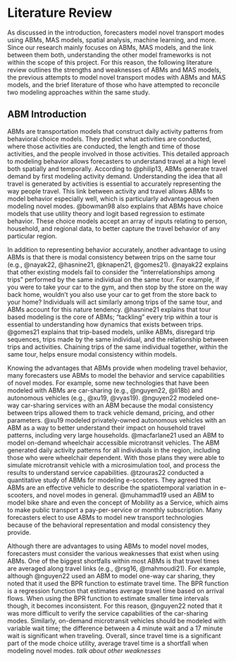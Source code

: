 # Literature Review

As discussed in the introduction, forecasters model novel transport modes using ABMs, MAS models, spatial analysis, machine learning, and more. Since our research mainly focuses on ABMs, MAS models, and the link between them both, understanding the other model frameworks is not within the scope of this project. For this reason, the following literature review outlines the strengths and weaknesses of ABMs and MAS models, the previous attempts to model novel transport modes with ABMs and MAS models, and the brief literature of those who have attempted to reconcile two modeling approaches within the same study. 

## ABM Introduction

ABMs are transportation models that construct daily activity patterns from behavioral choice models. They predict what activities are conducted, where those activities are conducted, the length and time of those activities, and the people involved in those activities. This detailed approach to modeling behavior allows forecasters to understand travel at a high level both spatially and temporally. According to @philip13, ABMs generate travel demand by first modeling activity demand. Understanding the idea that all travel is generated by activities is essential to accurately representing the way people travel. This link between activity and travel allows ABMs to model behavior especially well, which is particularly advantageous when modeling novel modes. @bowman98 also explains that ABMs have choice models that use utility theory and logit based regression to estimate behavior. These choice models accept an array of inputs relating to person, household, and regional data, to better capture the travel behavior of any particular region. 

In addition to representing behavior accurately, another advantage to using ABMs is that there is modal consistency between trips on the same tour (e.g., @nayak22, @hasnine21, @knapen21, @gomes21). @nayak22 explains that other existing models fail to consider the "interrelationships among trips" performed by the same individual on the same tour. For example, if you were to take your car to the gym, and then stop by the store on the way back home, wouldn't you also use your car to get from the store back to your home? Individuals will act similarly among trips of the same tour, and ABMs account for this nature tendency. @hasnine21 explains that tour based modeling is the core of ABMs; "tackling" every trip within a tour is essential to understanding how dynamics that exists between trips. @gomes21 explains that trip-based models, unlike ABMs, disregard trip sequences, trips made by the same individual, and the relationship between trips and activities. Chaining trips of the same individual together, within the same tour, helps ensure modal consistency within models.

Knowing the advantages that ABMs provide when modeling travel behavior, many forecasters use ABMs to model the behavior and service capabilities of novel modes. For example, some new technologies that have been modeled with ABMs are car-sharing (e.g., @nguyen22, @li18b) and autonomous vehicles (e.g., @xu19, @vyas19). @nguyen22 modeled one-way car-sharing services with an ABM because the modal consistency between trips allowed them to track vehicle demand, pricing, and other parameters. @xu19 modeled privately-owned autonomous vehicles with an ABM as a way to better understand their impact on household travel patterns, including very large households.  @macfarlane21 used an ABM to model on-demand wheelchair accessible microtransit vehicles. The ABM generated daily activity patterns for all individuals in the region, including those who were wheelchair dependent. With those plans they were able to simulate microtransit vehicle with a microsimulation tool, and process the results to understand service capabilities. @tzouras22 conducted a quantitative study of ABMs for modeling e-scooters. They agreed that ABMs are an effective vehicle to describe the spatiotemporal variation in e-scooters, and novel modes in general. @muhammad19 used an ABM to model bike share and even the concept of Mobility as a Service, which aims to make public transport a pay-per-service or monthly subscription. Many forecasters elect to use ABMs to model new transport technologies because of the behavioral representation and modal consistency they provide.

Although there are advantages to using ABMs to model novel modes, forecasters must consider the various weaknesses that exist when using ABMs. One of the biggest shortfalls within most ABMs is that travel times are averaged along travel links (e.g., @rsg16, @mahmoudi21). For example, although @nguyen22 used an ABM to model one-way car sharing, they noted that it used the BPR function to estimate travel time. The BPR function is a regression function that estimates average travel time based on arrival flows. When using the BPR function to estimate smaller time intervals though, it becomes inconsistent. For this reason, @nguyen22 noted that it was more difficult to verify the service capabilities of the car-sharing modes. Similarly, on-demand microtransit vehicles should be modeled with variable wait time; the difference between a 4 minute wait and a 17 minute wait is significant when traveling. Overall, since travel time is a significant part of the mode choice utility, average travel time is a shortfall when modeling novel modes. *talk about other weaknesses*     




